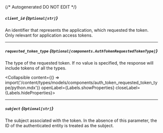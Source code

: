 {/* Autogenerated DO NOT EDIT  */}

##### `client_id` *{`Optional[str]`}*
An identifier that represents the application, which requested the
token. Only relevant for application access tokens.


---
##### `requested_token_type` *{`Optional[components.AuthTokenRequestedTokenType]`}*
The type of the requested token. If no value is specified, the
response will include tokens of all the types.

<Collapsible content={() => import('/content/types/models/components/auth_token_requested_token_type/python.mdx')} openLabel={Labels.showProperties} closeLabel={Labels.hideProperties}>
</Collapsible>

---
##### `subject` *{`Optional[str]`}*
The subject associated with the token. In the absence of this
parameter, the ID of the authenticated entity is treated as the
subject.



